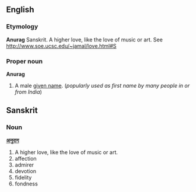 ==English==

===Etymology===
'''Anurag''' Sanskrit. A higher love, like the love of music or art. See [[http://www.soe.ucsc.edu/~jamal/love.html#S]]

===Proper noun===
'''Anurag'''
#A male [[given name]]. (''popularly used as first name by many people in or from India'')

==Sanskrit==
===Noun===
'''[[अनुराग]]'''

#A higher love, like the love of music or art.
#affection
#admirer
#devotion
#fidelity
#fondness